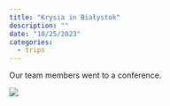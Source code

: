 ```yaml
---
title: "Krysia in Białystok"
description: ""
date: "10/25/2023"
categories:
  - trips
---
```



Our team members went to a conference.

![](../fig/random/20240306_195149.jpg)
